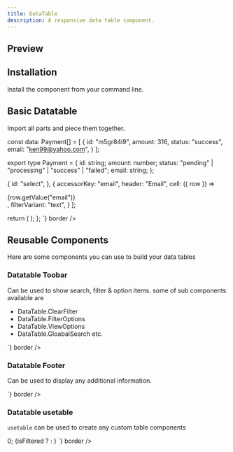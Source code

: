 ```yaml
---
title: DataTable
description: A responsive data table component.
---
```



## Preview

<Preview>
  <DataTable />
</Preview>


## Installation

Install the component from your command line.

<LiveProvider>
    <LiveEditor code={`npm install @odpf/apsara`} border/>
</LiveProvider>

## Basic Datatable
Import all parts and piece them together.

<LiveProvider>
    <LiveEditor code={`

const data: Payment[] = [
  {
    id: "m5gr84i9",
    amount: 316,
    status: "success",
    email: "ken99@yahoo.com",
  }
];

export type Payment = {
  id: string;
  amount: number;
  status: "pending" | "processing" | "success" | "failed";
  email: string;
};

  {
    id: "select",
  },
  {
    accessorKey: "email",
    header: "Email",
    cell: ({ row }) => <div className="lowercase">{row.getValue("email")}</div>,
    filterVariant: "text",
  }
];

  return (
    <DataTable columns={columns} data={data}></DataTable>
  );
};
`} border />
</LiveProvider>


## Reusable Components
Here are some components you can use to build your data tables

### Datatable Toobar
Can be used to show search, filter & option items. some of sub components available are
- DataTable.ClearFilter
- DataTable.FilterOptions
- DataTable.ViewOptions
- DataTable.GloabalSearch etc.

<LiveProvider>
    <LiveEditor code={`
<DataTable columns={columns} data={data}>
  <DataTable.Toolbar>
    <DataTable.ClearFilter /> 
    <DataTable.FilterOptions />
    <DataTable.ViewOptions />
    <DataTable.GloabalSearch placeholder="Search assets..." />
  </DataTable.Toolbar>
</DataTable>
`} border />
</LiveProvider>


### Datatable Footer
Can be used to display any additional information. 

<LiveProvider>
    <LiveEditor code={`
<DataTable columns={columns} data={data}>
  <DataTable.Toolbar>
    <DataTable.ClearFilter /> 
    <DataTable.FilterOptions />
    <DataTable.ViewOptions />
    <DataTable.GloabalSearch placeholder="Search assets..." />
  </DataTable.Toolbar>
  <DataTable.Footer>
  </DataTable.Footer>
</DataTable>
`} border />
</LiveProvider>

### Datatable usetable
`usetable` can be used to create any custom table components

<LiveProvider>
    <LiveEditor code={`
const { filteredColumns, table } = useTable();
const isFiltered = filteredColumns.length > 0;

<Flex gap="small">
  {isFiltered ? <DataTable.ClearFilter /> : <DataTable.FilterOptions />}
  <DataTable.ViewOptions />
  <DataTable.GloabalSearch placeholder="Search assets..." />
</Flex>
`} border />
</LiveProvider>

